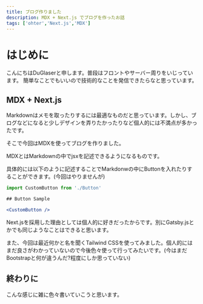 ```yaml
---
title: ブログ作りました
description: MDX + Next.js でブログを作ったお話
tags: ['ohter','Next.js','MDX']
---
```


# はじめに
こんにちはDuGlaserと申します。普段はフロントやサーバー周りをいじっています。
簡単なことでもいいので技術的なことを発信できたらなと思っています。

## MDX + Next.js
Markdownはメモを取ったりするには最適なものだと思っています。しかし、ブログなどになると少しデザインを弄りたかったりなど個人的には不満点が多かったです。

そこで今回はMDXを使ってブログを作りました。

MDXとはMarkdownの中でjsxを記述できるようになるものです。

具体的には以下のように記述することでMarkdonwの中にButtonを入れたりすることができます。(今回はやりませんが)

```jsx
import CustomButton from './Button'

## Button Sample

<CustomButton />
```

Next.jsを採用した理由としては個人的に好きだったからです。別にGatsby.jsとかでも同じようなことはできると思います。

また、今回は最近何かと名を聞くTailwind CSSを使ってみました。個人的にはまだ良さがわかっていないので今後色々使って行ってみたいです。(今はまだBootstrapと何が違うんだ?程度にしか思っていない)

## 終わりに
こんな感じに雑に色々書いていこうと思います。
